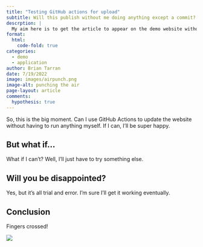 ```yaml
---
title: "Testing GitHub actions for upload"
subtitle: Will this publish without me doing anything except a commit?
descrption: |
  My aim here is to get the article to appear on the demo website without me needing to do anything. Let's see if it works
format:
  html:
    code-fold: true
categories:
  - demo
  - application
author: Brian Tarran
date: 7/19/2022
image: images/airpunch.png
image-alt: punching the air
page-layout: article
comments:
  hypothesis: true
---
```


So, this is the big moment. Can I use GitHub Actions to update the website without having to run anything myself. If I can, I'll be super happy.

## But what if...

What if I can't? Well, I'll just have to try something else.

## Will you be disappointed?

Yes, but it's all trial and error. I'm sure I'll get it working eventually.

## Conclusion

Fingers crossed!

:::{.column-body-outset}
![](images/airpunch.png)
:::